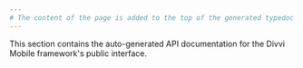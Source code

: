 ```yaml
---
# The content of the page is added to the top of the generated typedoc index
---
```


This section contains the auto-generated API documentation for the Divvi Mobile framework's public interface.
